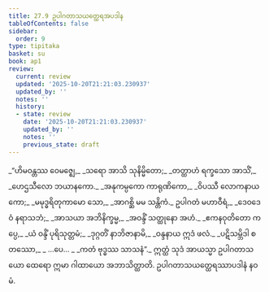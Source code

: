 ```yaml
---
title: 27.9 ဥပါဂတာသယတ္ထေရအပဒါန
tableOfContents: false
sidebar:
  order: 9
type: tipitaka
basket: su
book: ap1
review:
  current: review
  updated: '2025-10-20T21:21:03.230937'
  updated_by: ''
  notes: ''
  history:
  - state: review
    date: '2025-10-20T21:21:03.230937'
    updated_by: ''
    notes: ''
    previous_state: draft
---
```



<DynamicBreadcrumb />


<ReviewStatus review={frontmatter.review} showDetails={true} />

<HypothesisAnnotation frontmatter={frontmatter} />

<Division number="34" book="ap1" e="ch" v="20" p="263">

<Paragraph number="3207" type="verses" book="ap1">
_“ဟိမဝန္တဿ ဝေမဇ္ဈေ,_  
_သရော အာသိ သုနိမ္မိတော;_  
_တတ္ထာဟံ ရက္ခသော အာသိံ,_  
_ဟေဌသီလော ဘယာနကော._  

</Paragraph>

</Division>
<Division number="35" book="ap1" e="ch" v="20" p="263">

<Paragraph number="3208" type="verses" book="ap1">
_အနုကမ္ပကော ကာရုဏိကော,_  
_ဝိပဿီ လောကနာယကော;_  
_မမုဒ္ဓရိတုကာမော သော,_  
_အာဂစ္ဆိ မမ သန္တိကံ._  

</Paragraph>

</Division>
<Division number="36" book="ap1" e="ch" v="20" p="263">

<Paragraph number="3209" type="verses" book="ap1">
ဥပါဂတံ မဟာဝီရံ,_  
_ဒေဝဒေဝံ နရာသဘံ;_  
_အာသယာ အဘိနိက္ခမ္မ,_  
_အဝန္ဒိံ သတ္ထုနော အဟံ._  

</Paragraph>

</Division>
<Division number="37" book="ap1" e="ch" v="20" p="264">

<Paragraph number="3210" type="verses" book="ap1">
_ဧကနဝုတိတော ကပ္ပေ,_  
_ယံ ဝန္ဒိံ ပုရိသုတ္တမံ;_  
_ဒုဂ္ဂတိံ နာဘိဇာနာမိ,_  
_ဝန္ဒနာယ ဣဒံ ဖလံ._  

</Paragraph>

</Division>
<Division number="38" book="ap1" e="ch" v="20" p="264">

<Paragraph number="3211" type="verses" book="ap1">
_ပဋိသမ္ဘိဒါ စတဿော,_  
_ …ပေ… _  
_ကတံ ဗုဒ္ဓဿ သာသနံ”._  

</Paragraph>

<Paragraph number="3212" book="ap1">
ဣတ္ထံ သုဒံ အာယသ္မာ ဥပါဂတာသယော ထေရော ဣမာ ဂါထာယော အဘာသိတ္ထာတိ.

</Paragraph>
</Division>

<Paragraph number="3213" type="center" book="ap1">
ဥပါဂတာသယတ္ထေရဿာပဒါနံ နဝမံ.
</Paragraph>